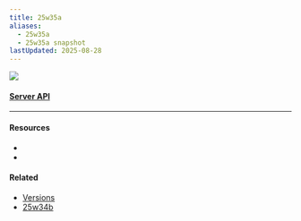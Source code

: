 ```yaml
---
title: 25w35a
aliases:
  - 25w35a
  - 25w35a snapshot
lastUpdated: 2025-08-28
---
```



![](https://minecraft.wiki/images/thumb/25w35a.jpg/1024px-25w35a.jpg)

<Yb src="https://youtube.com/embed/tCVV004OceM" />
<Yb src="https://youtube.com/embed/SiQESnoyoCQ" />

#### [Server API](/serverapi)

---

#### Resources

- <Wiki src="https://minecraft.wiki/w/Java_Edition_25w35a" />
- <Blog src="https://www.minecraft.net/en-us/article/minecraft-snapshot-25w35a" />

#### Related

- [Versions](/versions)
- [25w34b](/25w34b)